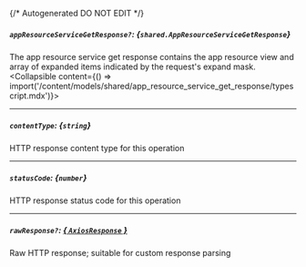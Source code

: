 {/* Autogenerated DO NOT EDIT  */}

##### `appResourceServiceGetResponse?`: *{`shared.AppResourceServiceGetResponse`}*
The app resource service get response contains the app resource view and array of expanded items indicated by the request's expand mask.
<Collapsible content={() => import('/content/models/shared/app_resource_service_get_response/typescript.mdx')}>
</Collapsible>

---
##### `contentType`: *{`string`}*
HTTP response content type for this operation

---
##### `statusCode`: *{`number`}*
HTTP response status code for this operation

---
##### `rawResponse?`: [*{ `AxiosResponse` }*](https://axios-http.com/docs/res_schema)
Raw HTTP response; suitable for custom response parsing

